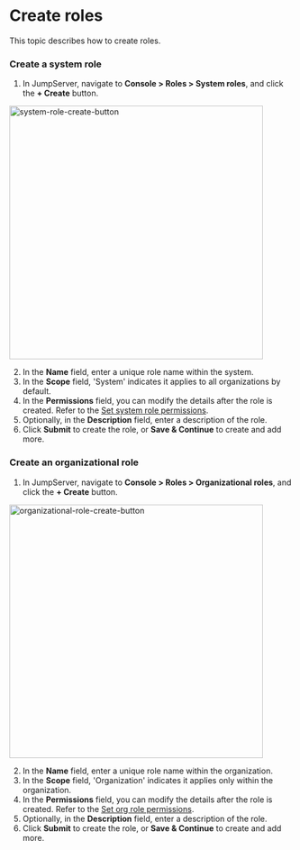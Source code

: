 # Create roles

This topic describes how to create roles.

### Create  a system role
1. In JumpServer, navigate to **Console > Roles > System roles**, and click the **+ Create** button.
<img src="/images/docs/admin-guides/roles/system-role-create-button.png" alt="system-role-create-button" width="450"/>

2. In the **Name** field, enter a unique role name within the system.
3. In the **Scope** field, 'System' indicates it applies to all organizations by default.
4. In the **Permissions** field, you can modify the details after the role is created.
 Refer to the [Set system role permissions](/docs/roles/manage-roles#set-system-role-permissions).
5. Optionally, in the **Description** field, enter a description of the role.
6. Click **Submit** to create the role, or **Save & Continue** to create and add more.

### Create an organizational role
1. In JumpServer, navigate to **Console > Roles > Organizational roles**, and click the **+ Create** button.
<img src="/images/docs/admin-guides/roles/organizational-role-create-button.png" alt="organizational-role-create-button" width="450"/>

2. In the **Name** field, enter a unique role name within the organization.
3. In the **Scope** field, 'Organization' indicates it applies only within the organization.
4. In the **Permissions** field, you can modify the details after the role is created.
 Refer to the [Set org role permissions](/docs/roles/manage-roles#set-org-role-permissions).
5. Optionally, in the **Description** field, enter a description of the role.
6. Click **Submit** to create the role, or **Save & Continue** to create and add more.